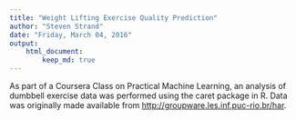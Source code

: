 ```yaml
---
title: "Weight Lifting Exercise Quality Prediction"
author: "Steven Strand"
date: "Friday, March 04, 2016"
output: 
    html_document:
        keep_md: true
---
```


As part of a Coursera Class on Practical Machine Learning,
an analysis of dumbbell exercise data was performed using the caret package in R.
Data was originally made available from 
[http://groupware.les.inf.puc-rio.br/har](http://groupware.les.inf.puc-rio.br/har).

